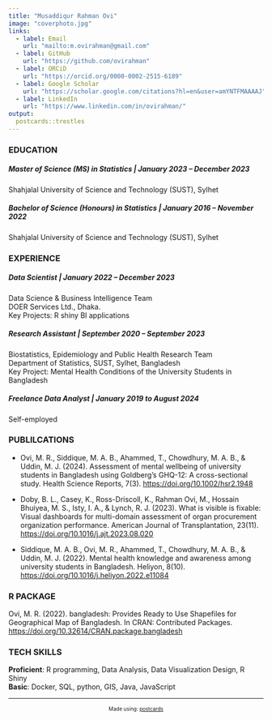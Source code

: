 ```yaml
---
title: "Musaddiqur Rahman Ovi"
image: "coverphoto.jpg"
links:
  - label: Email
    url: "mailto:m.ovirahman@gmail.com"
  - label: GitHub
    url: "https://github.com/ovirahman"
  - label: ORCiD
    url: "https://orcid.org/0000-0002-2515-6189"
  - label: Google Scholar
    url: "https://scholar.google.com/citations?hl=en&user=amYNTFMAAAAJ"
  - label: LinkedIn
    url: "https://www.linkedin.com/in/ovirahman/"
output:
  postcards::trestles
---
```

 
### EDUCATION

##### Master of Science (MS) in Statistics | January 2023 – December 2023 <br>
Shahjalal University of Science and Technology (SUST), Sylhet <br>

##### Bachelor of Science (Honours) in Statistics | January 2016 – November 2022 <br>
Shahjalal University of Science and Technology (SUST), Sylhet <br>


### EXPERIENCE

##### **Data Scientist** | January 2022 – December 2023 <br>
Data Science & Business Intelligence Team <br>
DOER Services Ltd., Dhaka. <br>
Key Projects: R shiny BI applications <br>

##### **Research Assistant** | September 2020 – September 2023 <br>
Biostatistics, Epidemiology and Public Health Research Team <br>
Department of Statistics, SUST, Sylhet, Bangladesh <br>
Key Project: Mental Health Conditions of the University Students in Bangladesh <br>


##### **Freelance Data Analyst** | January 2019 to August 2024
Self-employed


### PUBLILCATIONS

<ul>
<li>Ovi, M. R., Siddique, M. A. B., Ahammed, T., Chowdhury, M. A. B., & Uddin, M. J. (2024). Assessment of mental
wellbeing of university students in Bangladesh using Goldberg’s GHQ-12: A cross-sectional study. Health Science
Reports, 7(3). [https://doi.org/10.1002/hsr2.1948](https://doi.org/10.1002/hsr2.1948)

<li>Doby, B. L., Casey, K., Ross-Driscoll, K., Rahman Ovi, M., Hossain Bhuiyea, M. S., Isty, I. A., & Lynch, R. J.
(2023). What is visible is fixable: Visual dashboards for multi-domain assessment of organ procurement organization
performance. American Journal of Transplantation, 23(11). [https://doi.org/10.1016/j.ajt.2023.08.020](https://doi.org/10.1016/j.ajt.2023.08.020)

<li>Siddique, M. A. B., Ovi, M. R., Ahammed, T., Chowdhury, M. A. B., & Uddin, M. J. (2022). Mental health
knowledge and awareness among university students in Bangladesh. Heliyon, 8(10).
[https://doi.org/10.1016/j.heliyon.2022.e11084](https://doi.org/10.1016/j.heliyon.2022.e11084)

</ul>


### R PACKAGE
Ovi, M. R. (2022). bangladesh: Provides Ready to Use Shapefiles for Geographical Map of Bangladesh. In
CRAN: Contributed Packages. [https://doi.org/10.32614/CRAN.package.bangladesh](https://doi.org/10.32614/CRAN.package.bangladesh)

### TECH SKILLS
**Proficient**: R programming, Data Analysis, Data Visualization Design, R Shiny <br>
**Basic**: Docker, SQL, python, GIS, Java, JavaScript



<hr />
<p style="text-align: center; font-size: 10px;">Made using: <a href="https://cran.r-project.org/web/packages/postcards/index.html">postcards</a></p>
